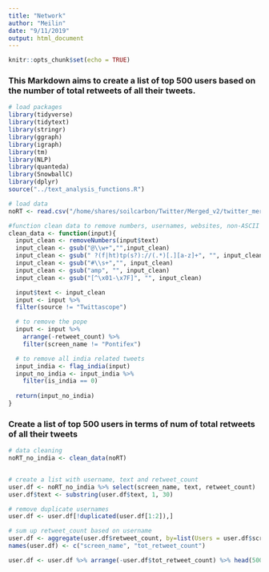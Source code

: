 ```yaml
---
title: "Network"
author: "Meilin"
date: "9/11/2019"
output: html_document
---
```


```r
knitr::opts_chunk$set(echo = TRUE)
```

### This Markdown aims to create a list of top 500 users based on the number of total retweets of all their tweets.

```r
# load packages
library(tidyverse)
library(tidytext)
library(stringr)
library(ggraph)
library(igraph)
library(tm)
library(NLP)
library(quanteda)
library(SnowballC)
library(dplyr)
source("../text_analysis_functions.R")

# load data
noRT <- read.csv("/home/shares/soilcarbon/Twitter/Merged_v2/twitter_merged_noRT_v2.csv", stringsAsFactors = FALSE)
```

```r
#function clean data to remove numbers, usernames, websites, non-ASCII characters and outlier
clean_data <- function(input){
  input_clean <- removeNumbers(input$text)
  input_clean <- gsub("@\\w+","",input_clean)
  input_clean <- gsub(" ?(f|ht)tp(s?)://(.*)[.][a-z]+", "", input_clean)
  input_clean <- gsub("#\\s+","", input_clean)
  input_clean <- gsub("amp", "", input_clean)
  input_clean <- gsub("[^\x01-\x7F]", "", input_clean)

  input$text <- input_clean
  input <- input %>% 
  filter(source != "Twittascope") 

  # to remove the pope
  input <- input %>%
    arrange(-retweet_count) %>%
    filter(screen_name != "Pontifex")

  # to remove all india related tweets
  input_india <- flag_india(input)
  input_no_india <- input_india %>% 
    filter(is_india == 0) 
  
  return(input_no_india)
}
```

### Create a list of top 500 users in terms of num of total retweets of all their tweets
```r
# data cleaning
noRT_no_india <- clean_data(noRT)


# create a list with username, text and retweet_count
user.df <- noRT_no_india %>% select(screen_name, text, retweet_count)
user.df$text <- substring(user.df$text, 1, 30)

# remove duplicate usernames
user.df <- user.df[!duplicated(user.df[1:2]),]

# sum up retweet_count based on username
user.df <- aggregate(user.df$retweet_count, by=list(Users = user.df$screen_name), FUN = sum)
names(user.df) <- c("screen_name", "tot_retweet_count")

user.df <- user.df %>% arrange(-user.df$tot_retweet_count) %>% head(500)
```



